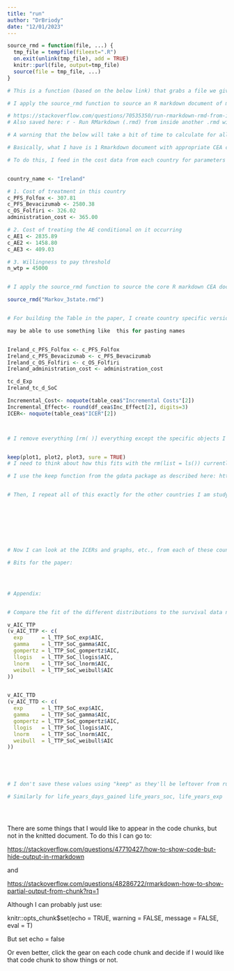 ```yaml
---
title: "run"
author: "DrBriody"
date: "12/01/2023"
---
```


```r
source_rmd = function(file, ...) {
  tmp_file = tempfile(fileext=".R")
  on.exit(unlink(tmp_file), add = TRUE)
  knitr::purl(file, output=tmp_file)
  source(file = tmp_file, ...)
}

# This is a function (based on the below link) that grabs a file we give it in the next code chunk below, temporarily makes it an R file rather than an Rmarkdown file using purl and then sources this file for us (i.e., runs everything).

# I apply the source_rmd function to source an R markdown document of my choice.

# https://stackoverflow.com/questions/70535350/run-rmarkdown-rmd-from-inside-another-rmd-without-creating-html-output
# Also saved here: r - Run RMarkdown (.rmd) from inside another .rmd without creating HTML output - Stack Overflow.pdf

```

```r

# A warning that the below will take a bit of time to calculate for all 3 countries (maybe 20 minutes in total to finish the report), so be ready to wait a little.

# Basically, what I have is 1 Rmarkdown document with appropriate CEA code, but 3 countries I want to apply separately this code to, because costs (and willingness to pay thresholds) are different in each of these 3 countries.

# To do this, I feed in the cost data from each country for parameters that differ across countries:


country_name <- "Ireland"

# 1. Cost of treatment in this country
c_PFS_Folfox <- 307.81 
c_PFS_Bevacizumab <- 2580.38  
c_OS_Folfiri <- 326.02  
administration_cost <- 365.00 

# 2. Cost of treating the AE conditional on it occurring
c_AE1 <- 2835.89
c_AE2 <- 1458.80
c_AE3 <- 409.03 

# 3. Willingness to pay threshold
n_wtp = 45000


# I apply the source_rmd function to source the core R markdown CEA document when costs are specific to the country of choice.

source_rmd("Markov_3state.rmd")


# For building the Table in the paper, I create country specific versions of the parameters to be included in the Table:

may be able to use something like  this for pasting names


Ireland_c_PFS_Folfox <- c_PFS_Folfox 
Ireland_c_PFS_Bevacizumab <- c_PFS_Bevacizumab  
Ireland_c_OS_Folfiri <- c_OS_Folfiri  
Ireland_administration_cost <- administration_cost 

tc_d_Exp
Ireland_tc_d_SoC

Incremental_Cost<- noquote(table_cea$"Incremental Costs"[2])
Incremental_Effect<- round(df_cea$Inc_Effect[2], digits=3)
ICER<- noquote(table_cea$"ICER"[2])



# I remove everything [rm( )] everything except the specific objects I include in the wrute-up analysis, to create each parameter from scratch, this ensures that there arent situations where a variable is created once when the rmarkdown file is first run, and then iterated on and increased or changed in some way from this starting point in the second and third run.


keep(plot1, plot2, plot3, sure = TRUE)
# I need to think about how this fits with the rm(list = ls()) currently in my Rmarkdown file.

# I use the keep function from the gdata package as described here: https://stackoverflow.com/questions/6190051/how-can-i-remove-all-objects-but-one-from-the-workspace-in-r/7205040#7205040


# Then, I repeat all of this exactly for the other countries I am studying:








# Now I can look at the ICERs and graphs, etc., from each of these countries and apply them in the appropriate places in this R Markdown document for the academic report.
```

```r

# Bits for the paper:




# Appendix:


# Compare the fit of the different distributions to the survival data numerically based on the AIC

v_AIC_TTP
(v_AIC_TTP <- c(
  exp      = l_TTP_SoC_exp$AIC,
  gamma    = l_TTP_SoC_gamma$AIC,
  gompertz = l_TTP_SoC_gompertz$AIC,
  llogis   = l_TTP_SoC_llogis$AIC,
  lnorm    = l_TTP_SoC_lnorm$AIC,
  weibull  = l_TTP_SoC_weibull$AIC
))


v_AIC_TTD
(v_AIC_TTD <- c(
  exp      = l_TTP_SoC_exp$AIC,
  gamma    = l_TTP_SoC_gamma$AIC,
  gompertz = l_TTP_SoC_gompertz$AIC,
  llogis   = l_TTP_SoC_llogis$AIC,
  lnorm    = l_TTP_SoC_lnorm$AIC,
  weibull  = l_TTP_SoC_weibull$AIC
))





# I don't save these values using "keep" as they'll be leftover from running the code, and should always come out the same as they are from the ANGIOPREDICT data on peoples survival and not dependent on the country we are studying, so the last country studied should have them saved on the final run of the model.

# Similarly for life_years_days_gained life_years_soc, life_years_exp





```

There are some things that I would like to appear in the code chunks, but not in the knitted document. To do this I can go to:

<https://stackoverflow.com/questions/47710427/how-to-show-code-but-hide-output-in-rmarkdown>

and

<https://stackoverflow.com/questions/48286722/rmarkdown-how-to-show-partial-output-from-chunk?rq=1>

Although I can probably just use:

knitr::opts_chunk\$set(echo = TRUE, warning = FALSE, message = FALSE, eval = T)

But set echo = false

Or even better, click the gear on each code chunk and decide if I would like that code chunk to show things or not.
